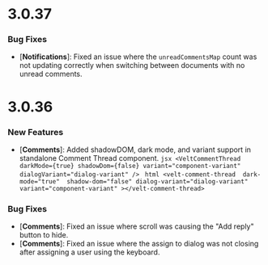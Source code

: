 # 3.0.37

### Bug Fixes

- [**Notifications**]: Fixed an issue where the `unreadCommentsMap` count was not updating correctly when switching between documents with no unread comments.



# 3.0.36

### New Features

- [**Comments**]: Added shadowDOM, dark mode, and variant support in standalone Comment Thread component.
  <Tabs>
    <Tab title="React / Next.js">
      ```jsx
      <VeltCommentThread 
        darkMode={true}
        shadowDom={false}
        variant="component-variant" 
        dialogVariant="dialog-variant"
      />
      ```
    </Tab>
    <Tab title="HTML / Other Frameworks">
      ```html
      <velt-comment-thread 
        dark-mode="true" 
        shadow-dom="false"
        dialog-variant="dialog-variant"
        variant="component-variant"
      ></velt-comment-thread> 
      ```
    </Tab>
  </Tabs>

### Bug Fixes

- [**Comments**]: Fixed an issue where scroll was causing the "Add reply" button to hide.
- [**Comments**]: Fixed an issue where the assign to dialog was not closing after assigning a user using the keyboard.
